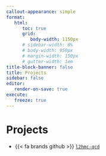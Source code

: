```yaml
---
callout-appearance: simple
format:
   html:
      toc: true
      grid:
         body-width: 1150px
      # sidebar-width: 0%
      # body-width: 950px
      # margin-width: 150px
      # gutter-width: 1em
title-block-banner: false
title: Projects
sidebar: false
editor:
   render-on-save: true
execute:
   freeze: true
---
```


# Projects

- {{< fa brands github >}} [`l2hmc-qcd`](https://github.com/saforem2/l2hmc-qcd)
